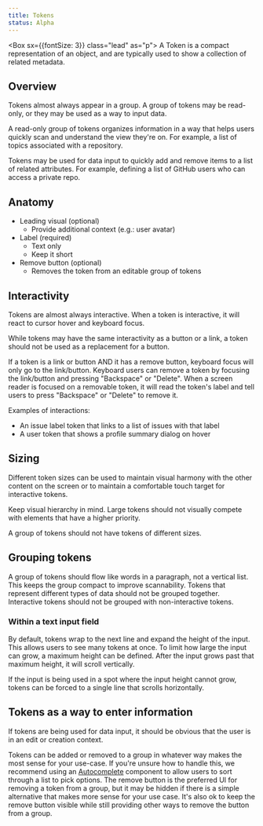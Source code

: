 ```yaml
---
title: Tokens
status: Alpha
---
```

<Box sx={{fontSize: 3}} class="lead" as="p">
    A Token is a compact representation of an object, and are typically used to show a collection of related metadata.
</Box>

<!-- TODO: uncomment once React and Figma docs are live
<LabelGroup display="block" mb={4}>
    <Label as="a" href="https://primer.style/components/Token" variant="xl" color="text.success" outline style="text-decoration: none; line-height: 20px;">
        <img width="20" height="20" alt=" " src="https://user-images.githubusercontent.com/293280/123878374-ce9d4d00-d8f3-11eb-8adf-1a160292ff53.png" style="vertical-align: middle; margin-right: 4px;" />
        React
    </Label>
    <Label as="a" href="https://www.figma.com/file/GCvY3Qv8czRgZgvl1dG6lp/Primer-Web?node-id=1927%3A0" variant="xl" outline style="text-decoration: none; line-height: 20px;">
        <img width="20" height="20" alt=" " src="https://user-images.githubusercontent.com/293280/123878720-80d51480-d8f4-11eb-9b10-d02a1cb606f8.png" style="vertical-align: middle; margin-right: 4px;" />
        Figma
    </Label>
</LabelGroup>
-->

## Overview
Tokens almost always appear in a group. A group of tokens may be read-only, or they may be used as a way to input data.

A read-only group of tokens organizes information in a way that helps users quickly scan and understand the view they're on. For example, a list of topics associated with a repository.

Tokens may be used for data input to quickly add and remove items to a list of related attributes. For example, defining a list of GitHub users who can access a private repo.

## Anatomy
<!--
![token anatomy diagram]()
-->

- Leading visual (optional)
    - Provide additional context (e.g.: user avatar)
- Label (required)
    - Text only
    - Keep it short
- Remove button (optional)
    - Removes the token from an editable group of tokens

## Interactivity
Tokens are almost always interactive. When a token is interactive, it will react to cursor hover and keyboard focus.

While tokens may have the same interactivity as a button or a link, a token should not be used as a replacement for a button.

If a token is a link or button AND it has a remove button, keyboard focus will only go to the link/button. Keyboard users can remove a token by focusing the link/button and pressing "Backspace" or "Delete". When a screen reader is focused on a removable token, it will read the token's label and tell users to press "Backspace" or "Delete" to remove it.

Examples of interactions:
- An issue label token that links to a list of issues with that label
- A user token that shows a profile summary dialog on hover

## Sizing
<!--
![token sizes]()
-->

Different token sizes can be used to maintain visual harmony with the other content on the screen or to maintain a comfortable touch target for interactive tokens.

Keep visual hierarchy in mind. Large tokens should not visually compete with elements that have a higher priority.

A group of tokens should not have tokens of different sizes.

## Grouping tokens
A group of tokens should flow like words in a paragraph, not a vertical list. This keeps the group compact to improve scannability.
Tokens that represent different types of data should not be grouped together.
Interactive tokens should not be grouped with non-interactive tokens.

<!--
![token group]()
-->

### Within a text input field
By default, tokens wrap to the next line and expand the height of the input. This allows users to see many tokens at once.
To limit how large the input can grow, a maximum height can be defined. After the input grows past that maximum height, it will scroll vertically.

<!--
![input with max height]()
-->

If the input is being used in a spot where the input height cannot grow, tokens can be forced to a single line that scrolls horizontally.

<!--
![input tokens on one line]()
-->

## Tokens as a way to enter information
If tokens are being used for data input, it should be obvious that the user is in an edit or creation context.

Tokens can be added or removed to a group in whatever way makes the most sense for your use-case. If you're unsure how to handle this, we recommend using an [Autocomplete](/autocomplete) component to allow users to sort through a list to pick options.
The remove button is the preferred UI for removing a token from a group, but it may be hidden if there is a simple alternative that makes more sense for your use case. It's also ok to keep the remove button visible while still providing other ways to remove the button from a group.

<!--
![autocomplete+text input w/ tokens]()
-->
